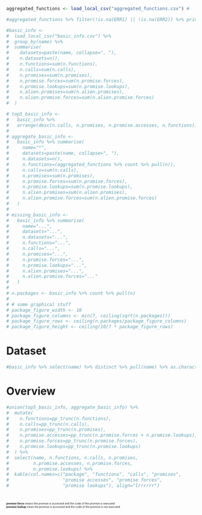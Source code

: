 ``` r
aggregated_functions <- load_local_csv("aggregated_functions.csv") #

#aggregated_functions %>% filter(!is.na(ERR1) || !is.na(ERR2)) %>% print

#basic_info <- 
#  load_local_csv("basic_info.csv") %>%
#  group_by(name) %>%
#  summarise(
#    datasets=paste(name, collapse=", "),
#    n.datasets=n(),
#    n.functions=sum(n.functions),
#    n.calls=sum(n.calls),
#    n.promises=sum(n.promises),
#    n.promise.forces=sum(n.promise.forces),
#    n.promise.lookups=sum(n.promise.lookups), 
#    n.alien.promises=sum(n.alien.promises),
#    n.alien.promise.forces=sum(n.alien.promise.forces)
#  )

# top5_basic_info <- 
#   basic_info %>% 
#   arrange(desc(n.calls, n.promises, n.promise.accesses, n.functions))%>% head(5)
# 
# aggregate_basic_info <- 
#   basic_info %>% summarise(
#     name="*",
#     datasets=paste(name, collapse=", "),
#     n.datasets=n(),
#     n.functions=(aggregated_functions %>% count %>% pull(n)),
#     n.calls=sum(n.calls),
#     n.promises=sum(n.promises),
#     n.promise.forces=sum(n.promise.forces),
#     n.promise.lookups=sum(n.promise.lookups), 
#     n.alien.promises=sum(n.alien.promises),
#     n.alien.promise.forces=sum(n.alien.promise.forces)
#   )
# 
# missing_basic_info <- 
#   basic_info %>% summarise(
#     name="...",
#     datasets="...",
#     n.datasets="...",
#     n.functions="...",
#     n.calls="...",
#     n.promises="...",
#     n.promise.forces="...",
#     n.promise.lookups="...", 
#     n.alien.promises="...",
#     n.alien.promise.forces="..."
#   )
#
# n.packages <- basic_info %>% count %>% pull(n)
# 
# # some graphical stuff
# package_figure_width <- 10
# package_figure_columns <- min(7, ceiling(sqrt(n.packages)))
# package_figure_rows <- ceiling(n.packages/package_figure_columns)
# package_figure_height <- ceiling(10/7 * package_figure_rows)
```

# Dataset

```r
#basic_info %>% select(name) %>% distinct %>% pull(name) %>% as.character %>% print(row.names=FALSE)
```

<!--r path -->
# Overview

``` r
#union(top5_basic_info, aggregate_basic_info) %>% 
#  mutate(
#    n.functions=pp_trunc(n.functions), 
#    n.calls=pp_trunc(n.calls), 
#    n.promises=pp_trunc(n.promises), 
#    n.promise.accesses=pp_trunc(n.promise.forces + n.promise.lookups),
#    n.promise.forces=pp_trunc(n.promise.forces),
#    n.promise.lookups=pp_trunc(n.promise.lookups)
#  ) %>% 
#  select(name, n.functions, n.calls, n.promises, 
#         n.promise.accesses, n.promise.forces, 
#         n.promise.lookups) %>%  
#  kable(col.names=c("package", "functions", "calls", "promises",
#                    "promise accesses", "promise forces",
#                    "promise lookups"), align="lrrrrrr")
```

<div style="font-size: 50%; padding-top: 2em">
**promise force** means the promise is accessed and the code of the promise is executed  
**promise lookup** mean the promise is accessed and the code of the promise is not executed
</div>

<!--div style="font-size: 50%;">
(showing top 5)
</div-->

<!--Alien promises are promises which were created before we began tracing. We don't have all the information regarding them, so we generally ignore them, including in the data below. They also are a subject of a lot of lookups in functions `from base::*`, which we don't record to save disk space.-->

